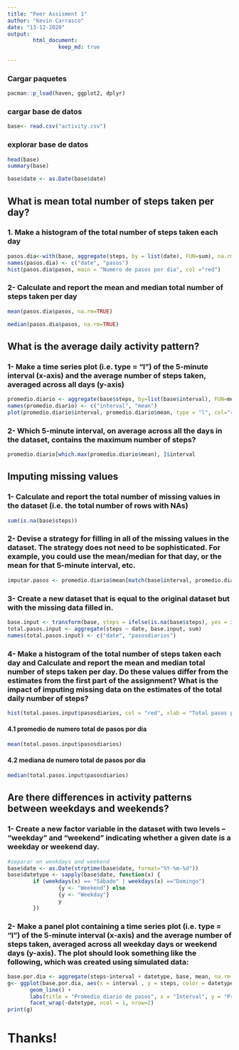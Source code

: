 ```yaml
---
title: "Peer Assisment 1"
author: "Kevin Carrasco"
date: "13-12-2020"
output:
        html_document:
                keep_md: true
        
---
```


### Cargar paquetes
```r
pacman::p_load(haven, ggplot2, dplyr)
```

### cargar base de datos
```r
base<- read.csv("activity.csv")
```

### explorar base de datos
```r
head(base)
summary(base)

base$date <- as.Date(base$date)
```

## What is mean total number of steps taken per day?

### 1. Make a histogram of the total number of steps taken each day
```r

pasos.dia<-with(base, aggregate(steps, by = list(date), FUN=sum), na.rm=TRUE)
names(pasos.dia) <- c("date", "pasos")
hist(pasos.dia$pasos, main = "Numero de pasos por dia", col ="red")
```

### 2- Calculate and report the mean and median total number of steps taken per day
```r
mean(pasos.dia$pasos, na.rm=TRUE)
```
```r
median(pasos.dia$pasos, na.rm=TRUE)
```

## What is the average daily activity pattern?

### 1- Make a time series plot (i.e. type = "l") of the 5-minute interval (x-axis) and the average number of steps taken, averaged across all days (y-axis)
```r
promedio.diario <- aggregate(base$steps, by=list(base$interval), FUN=mean, na.rm=TRUE)
names(promedio.diario) <- c("interval", "mean")
plot(promedio.diario$interval, promedio.diario$mean, type = "l", col="red", lwd = 2, xlab="Interval", ylab="promedio de pasos", main="promedio de pasos por intervalo")
```

### 2- Which 5-minute interval, on average across all the days in the dataset, contains the maximum number of steps?
```r
promedio.diario[which.max(promedio.diario$mean), ]$interval
```

## Imputing missing values

### 1- Calculate and report the total number of missing values in the dataset (i.e. the total number of rows with NAs)
```r
sum(is.na(base$steps))
```

### 2- Devise a strategy for filling in all of the missing values in the dataset. The strategy does not need to be sophisticated. For example, you could use the mean/median for that day, or the mean for that 5-minute interval, etc.

```r
imputar.pasos <- promedio.diario$mean[match(base$interval, promedio.diario$interval)]
```

### 3- Create a new dataset that is equal to the original dataset but with the missing data filled in.
```r
base.input <- transform(base, steps = ifelse(is.na(base$steps), yes = imputar.pasos, no = base$steps))
total.pasos.input <- aggregate(steps ~ date, base.input, sum)
names(total.pasos.input) <- c("date", "pasosdiarios")
```

### 4- Make a histogram of the total number of steps taken each day and Calculate and report the mean and median total number of steps taken per day. Do these values differ from the estimates from the first part of the assignment? What is the impact of imputing missing data on the estimates of the total daily number of steps?
```r
hist(total.pasos.input$pasosdiarios, col = "red", xlab = "Total pasos por dia", ylim = c(0,30), main = "Total numero de pasos cada dia", breaks = seq(0,25000,by=2500))
```

#### 4.1 promedio de numero total de pasos por dia
```r
mean(total.pasos.input$pasosdiarios)
```

#### 4.2 mediana de numero total de pasos por dia
```r
median(total.pasos.input$pasosdiarios)
```

## Are there differences in activity patterns between weekdays and weekends?

### 1- Create a new factor variable in the dataset with two levels -- "weekday" and "weekend" indicating whether a given date is a weekday or weekend day.
```r
#separar en weekdays and weekend
base$date <- as.Date(strptime(base$date, format="%Y-%m-%d"))
base$datetype <- sapply(base$date, function(x) {
        if (weekdays(x) == "Sábado" | weekdays(x) =="Domingo") 
                {y <- "Weekend"} else 
                {y <- "Weekday"}
                y
        })
```

### 2- Make a panel plot containing a time series plot (i.e. type = "l") of the 5-minute interval (x-axis) and the average number of steps taken, averaged across all weekday days or weekend days (y-axis). The plot should look something like the following, which was created using simulated data:
```r
base.por.dia <- aggregate(steps~interval + datetype, base, mean, na.rm = TRUE)
g<- ggplot(base.por.dia, aes(x = interval , y = steps, color = datetype)) +
       geom_line() +
       labs(title = "Promedio diario de pasos", x = "Interval", y = "Promedio de numero de pasos") +
       facet_wrap(~datetype, ncol = 1, nrow=2)
print(g)
```

# Thanks!
